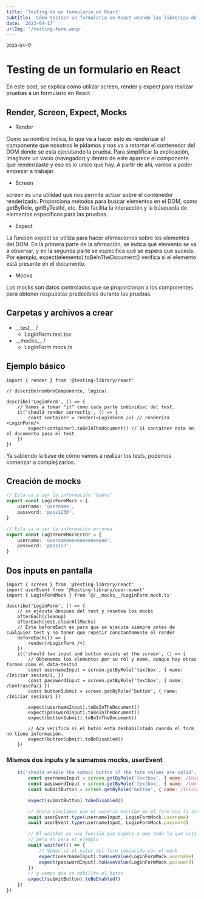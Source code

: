 ```yaml
---
title: 'Testing de un formulario en React'
subtitle: 'Cómo testear un formulario en React usando las librerías de Testing Library y jest. '
date: '2023-04-17'
urlImg: '/testing-form.webp'
---
```


<small>2023-04-17</small>

# Testing de un formulario en React

En este post, se explica cómo utilizar screen, render y expect para realizar pruebas a un formulario en React.

## Render, Screen, Expect, Mocks

- Render

Como su nombre indica, lo que va a hacer esto es renderizar el componente que nosotros le pidamos y nos va a retornar el contenedor del DOM donde se está ejecutando la prueba. Para simplificar la explicación, imagínate un vacío (navegador) y dentro de este aparece el componente que renderizaste y eso es lo unico que hay. A partir de ahí, vamos a poder empezar a trabajar.

- Screen

screen es una utilidad que nos permite actuar sobre el contenedor renderizado. Proporciona métodos para buscar elementos en el DOM, como getByRole, getByTestId, etc. Esto facilita la interacción y la búsqueda de elementos específicos para las pruebas.

- Expect

La función expect se utiliza para hacer afirmaciones sobre los elementos del DOM. En la primera parte de la afirmación, se indica qué elemento se va a observar, y en la segunda parte se especifica qué se espera que suceda. Por ejemplo, expect(elemento).toBeInTheDocument() verifica si el elemento está presente en el documento.

- Mocks

Los mocks son datos controlados que se proporcionan a los componentes para obtener respuestas predecibles durante las pruebas.

## Carpetas y archivos a crear

- \_\_test\_\_ /
  - LoginForm.test.tsx
- \_\_mocks\_\_ /
  - LoginForm.mock.ts

## Ejemplo básico

```tsx:LoginForm.test.tsx
import { render } from '@testing-library/react'

// describe(nombreComponente, logica)

describe('LoginForm', () => {
	// Vamos a tomar "it" como cada parte individual del test.
	it('should render correctly', () => {
		const container = render(<LoginForm />) // renderiza <LoginForm/>
		expect(container).toBeInTheDocument() // Si container esta en el documento pasa el test
	})
})
```

Ya sabiendo la base de cómo vamos a realizar los tests, podemos comenzar a complejizarlos.

## Creación de mocks

```ts:LoginForm.mock.ts
// Esta va a ser la información "buena"
export const LoginFormMock = {
	username: 'username',
	password: 'pass123@',
}

// Esta va a ser la información erronea
export const LoginFormMockError = {
	username: 'usernameeeeeeeeeeeeeee',
	password: 'pass123',
}
```

## Dos inputs en pantalla

```tsx:LoginForm.test.tsx
import { screen } from '@testing-library/react'
import userEvent from '@testing-library/user-event'
import { LoginFormMock } from '@/__mocks__/LoginForm.mock.ts'

describe('LoginForm', () => {
	// se ejecuta despues del test y resetea los mocks
	afterEach(cleanup)
	afterEach(jest.clearAllMocks)
	// Este beforeEach es para que se ejecute siempre antes de cualquier test y no tener que repetir constantemente el render
	beforeEach(() => {
		render(<LoginForm />)
	})
	it('should two input and button exists at the screen', () => {
		// Obtenemos los elementos por su rol y name, aunque hay otras formas como el data-testid
		const usernameInput = screen.getByRole('textbox', { name: /Iniciar sesion/i, })
		const passwordInput = screen.getByRole('textbox', { name: /Contraseña/i })
		const buttonSubmit = screen.getByRole('button', { name: /Iniciar sesion/i })

		expect(usernameInput).toBeInTheDocument()
		expect(passwordInput).toBeInTheDocument()
		expect(buttonSubmit).toBeInTheDocument()

		// Aca verifica si el botón está deshabilitado cuando el form no tiene información.
		expect(buttonSubmit).toBeDisabled()
	})
```

### Mismos dos inputs y le sumamos mocks, userEvent

```jsx
	it('should enable the submit button if the form values are valid', async () => {
		const usernameInput = screen.getByRole('textbox', { name: /Iniciar sesion/i, })
		const passwordInput = screen.getByRole('textbox', { name: /Contraseña/i })
		const submitButton = screen.getByRole('button', { name: /Iniciar sesion/i })

		expect(submitButton).tobeDisabled()

		// Ahora simulamos que el usuario escribe en el form con la información del mock
		await userEvent.type(usernameInput, LoginFormMock.username)
		await userEvent.type(usernameInput, LoginFormMock.password)

		// El waitFor es una función que espera a que todo lo que está dentro termine; aquí no se utiliza de la mejor manera
		// pero es para el ejemplo
		await waitFor(() => {
			// Vemos si el valor del form conincide con el mock
			expect(usernameInput).toHaveValue(LoginFormMock.username)
			expect(passwordInput).toHaveValue(LoginFormMock.password)
		})
		// y vemos que se habilite el boton
		expect(submitButton).toBeEnabled()
	})
})
```
